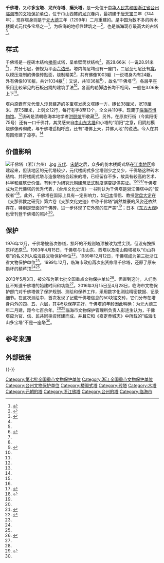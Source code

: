{{NoteTA|G1=U}}
{{文物保护单位
| 级别 = 国家级
| 名称 = [[巾山塔群|巾山塔群]]
| 子项 = 千佛塔
| 图片 = Linhai_Qianfo_Pagoda,_2016-06-10.jpg
| 所在 = [[浙江省|浙江省]][[临海市|临海市]]
| 分类 = 古建筑
| 时代 = 元
| 编号 = 7-1004-3-302
| 登录 = 2013年5月3日
| 坐标 = {{coord|28|50|31.9|N|121|06|48.8|E|display=inline,title}}
}}
'''千佛塔'''，又称'''多宝塔'''、'''龙兴寺塔'''、'''癞头塔'''，是一处位于[[中华人民共和国|中华人民共和国]][[浙江省|浙江省]][[台州市|台州]][[临海市|临海市]]的[[文物保护单位|文物保护单位]]，位于巾山西麓的[[龙兴寺_(临海)|龙兴寺]]内，最初建于[[唐朝|唐]][[天宝_(唐朝)|天宝]]三年（744年），现存塔身则是于[[元朝|元]][[大德_(元朝)|大德]]三年（1299年）二月重建的。是中国为数不多的砖木楼阁式元代多宝塔之一<ref name=":0">{{Cite news|url=http://epaper.lhnews.com.cn/html/2016-04/29/content_3_2.htm|title=现存千佛塔距今已717岁|author=张微煦|date=2016-04-29|work=今日临海|publisher=|accessdate=|language=|format=|author2=彭连生|edition=第03版：文体|archive-date=2019-10-27|archive-url=https://web.archive.org/web/20191027112345/http://epaper.lhnews.com.cn/html/2016-04/29/content_3_2.htm|dead-url=no}}</ref>，为临海的地标性建筑之一<ref name=":3">{{Cite news|url=http://paper.taizhou.com.cn/tzrb/html/2017-10/13/content_848451.htm|title=千佛塔：元代信众的祈愿塔|author=彭连生讲述|date=2017-10-13|work=台州日报|publisher=|accessdate=|language=|format=|edition=第06版：文化|author2=单露娟记录|archive-date=2021-01-04|archive-url=https://web.archive.org/web/20210104232705/http://paper.taizhou.com.cn/tzrb/html/2017-10/13/content_848451.htm|dead-url=yes}}</ref>，也是临海现存最高大的古塔<ref name=":4">{{Cite news|url=https://zj.zjol.com.cn/news/1137463.html|title=走进临海这三座古寺佛院，穿越时光，许美好心愿|author=临海旅游|date=2019-02-15|work=浙江新闻|publisher=|accessdate=|language=|format=|archive-date=2019-10-27|archive-url=https://web.archive.org/web/20191027112343/https://zj.zjol.com.cn/news/1137463.html|dead-url=no}}</ref>。

== 样式 ==
千佛塔是一座砖木结构[[楼阁|楼阁]]式塔，呈单壁筒状结构<ref name=":2" />，高28.66米（一说28.91米<ref name=":0" />），共分七层，俯视为平面[[六边形|六边形]]。塔内每层均设有一座门，二层至七层还有[[龛|龛]]，以模压烧制的佛像砖贴面，烧制精美<ref name=":5">{{Cite book|title=巾山塔群与千佛井|last=丁式贤|publisher=中国文史出版社|year=2005-10|isbn=7-5034-1683-1|location=北京|pages=87-88|work=临海|last2=台州府城保护和开发管理委员会编}}</ref>，共有佛像1003躯（一说塔身内有24躯，外有佛像1010躯，共计1034躯<ref name=":0" />；又说，共1036躯<ref name=":3" />），故名“千佛塔”<ref name=":1">{{cite web|title=巾山塔群（千佛塔、东大塔、南山殿塔）|url=http://www.zjww.gov.cn/unit/2006-03-01/56051100.shtml|accessdate=|date=|publisher=浙江省文物局|language=|dead-url=yes|archive-url=https://web.archive.org/web/20130630045315/http://www.zjww.gov.cn/unit/2006-03-01/56051100.shtml|archive-date=2013-06-30}}</ref>。各层平座采用比较罕见的石板出跳的建筑手法<ref name=":2" />。各面的勒脚边长均不相同，一般在3.06米上下<ref name=":1" />。

塔内原嵌有元代僧人[[淳具|淳具]]建造的多宝塔发愿文塔砖一方，砖长38厘米，宽19厘米、厚7.5厘米，上刻文12行，每行有字8至13个，全文共110字。现藏于[[临海市博物馆|临海市博物馆]]。<ref name=":1" />该砖是清朝临海本地学者[[洪頤煊|洪颐煊]]所收藏<ref name=":3" />。另外，在原炭行街（今紫阳街75号）还有一口千佛井，其灵感来自[[巾山东大塔|巾山东大塔]]和小塔的“阴阳”之意，用阴刻模烧佛像砖砌成，与千佛塔遥相呼应，还有“塔佛上天，井佛入地”的说法。今人在其周围修建了凉亭。<ref name=":5" />

== 价值影响 ==
[[File:千佛塔（浙江台州）.jpg|thumb]]
[[五代|五代]]、[[宋朝|宋朝]]之后，众多的仿木楼阁式塔在[[江南|江南地区]]修建起来，但该地区的元代塔较少，元代楼阁式多宝塔则少之又少，千佛塔这种砖木结构、并将楼阁式塔与造像塔结合起来的塔，已经留存不多，故具有较高的艺术、科学和建筑史价值，有利于为研究元朝建筑法式制度演变提供实证。<ref name=":0" /><ref name=":3" /><ref>{{Cite news|url=http://paper.taizhou.com.cn/tzwb/html/2017-09/22/content_843726.htm|title=从千佛塔看临海古城文化讲座|author=|date=2017-09-22|work=台州晚报|publisher=|accessdate=|language=|format=}}</ref>千佛塔成为元代佛塔的优秀代表，《台州文化史话》一书则认为千佛塔是浙江佛塔中的“佼佼者”<ref name=":6">{{Cite book|title=九、台州城标——临海巾山塔群|last=连晓鸣等编|first=|publisher=杭州大学出版社|year=1993-07|isbn=978-7-8103-5319-9|location=杭州|pages=16-17|work=台州文化史话}}</ref>。此外，千佛塔在国际上具有一定影响力，如[[日本|日本]]僧侣、教授[[常盤大定|常盘大定]]在《支那佛教之研究》第六卷《支那文化史迹》中称千佛塔“巍然雄豪的风姿还依然存在，特别是壁面的千佛砖，进一步体现了它外观的庄严美”<ref name=":2" />；日本《[[东方大观|东方大观]]》也曾刊登千佛塔的照片<ref name=":6" />。

== 保护 ==
1976年12月，千佛塔被首次修缮，损坏的不规则塔顶被改为攒尖顶，但没有按照原样还原<ref name=":2">{{Cite news|url=http://paper.taizhou.com.cn/tzrb/html/2016-09/29/content_730893.htm|title=巾子山与千佛塔|author=陈洪晨|date=2016-09-29|work=台州日报|publisher=|accessdate=|language=|format=|archive-date=2021-01-04|archive-url=https://web.archive.org/web/20210104224735/http://paper.taizhou.com.cn/tzrb/html/2016-09/29/content_730893.htm|dead-url=no}}</ref>。1983年4月15日，千佛塔与巾山东、西塔以及南山殿塔被以“巾山群塔”的名义列入临海县文物保护单位<ref>{{cite book|title=临海县志|year=1989|publisher=浙江人民出版社|isbn=9-787-21300-289-2|chapter=第七编 文化 第二章 文化艺术 第十节 文物胜迹|chapterurl=http://www.tzfz.org.cn/art/2019/6/20/art_33989_1506582.html|access-date=2019-11-01|archive-date=2019-11-01|archive-url=https://web.archive.org/web/20191101155535/http://www.tzfz.org.cn/art/2019/6/20/art_33989_1506582.html|dead-url=yes}}</ref>。1989年12月12日，千佛塔成为第三批浙江省文物保护单位<ref name=":1" />。1999年12月，临海市政府再次出资修缮千佛塔，还原了原来损坏的葫芦顶<ref name=":0" /><ref name=":1" />。

2013年5月3日，被公布为第七批全国重点文物保护单位<ref>{{Cite web|title=国务院核定公布第七批全国重点文物保护单位|url=http://www.ccnt.gov.cn/xxfbnew2011/xwzx/ggtz/201305/t20130503_274936.html|accessdate=2019-10-27|author=|date=2013-05-03|format=|publisher=中华人民共和国文化部网站|language=|archiveurl=https://web.archive.org/web/20130715000301/http://www.ccnt.gov.cn/xxfbnew2011/xwzx/ggtz/201305/t20130503_274936.html|archivedate=2013-07-15|dead-url=yes}}</ref>。但直到这时，人们尚且不知道千佛塔的始建时间和功能<ref name=":3" />。2016年3月15日至4月28日，临海市文物保护部门对千佛塔做了保护规划、测绘和保养工作，采用数字化测绘精密数据、记录细节。在这次测绘中，首次发现了记载千佛塔信息的50块铭文砖，它们分布在塔身内外的四、五、六层，其中5块保存完好，千佛塔的年龄因此明确：为元大德三年二月建，距今七百余年。<ref name=":0" /><ref>{{Cite news|url=http://paper.taizhou.com.cn/tzwb/html/2016-04/17/content_680263.htm|title=临海千佛塔确定717岁|author=赵虹|date=2016-04-17|work=台州晚报|publisher=|accessdate=|language=|format=|edition=第02版：民生|archive-date=2021-01-04|archive-url=https://web.archive.org/web/20210104221051/http://paper.taizhou.com.cn/tzwb/html/2016-04/17/content_680263.htm|dead-url=no}}</ref>临海市文物保护管理所负责人彭连生认为，千佛塔应为官、信、民共同捐资修建而成，并且它和《嘉定赤城志》中所载的“临海巾山多宝塔”不是一座塔<ref name=":3" />。

== 参考来源 ==
{{Reflist|3}}

== 外部链接 ==
{{Commons|Category:Qianfo Pagoda, Linhai}}

{{-}}
{{浙江全国重点文物保护单位}}
{{台州市}}

[[Category:第七批全国重点文物保护单位|Category:第七批全国重点文物保护单位]]
[[Category:浙江全国重点文物保护单位|Category:浙江全国重点文物保护单位]]
[[Category:台州文物保护单位|Category:台州文物保护单位]]
[[Category:楼阁式塔|Category:楼阁式塔]]
[[Category:砖塔|Category:砖塔]]
[[Category:木塔|Category:木塔]]
[[Category:元朝的塔|Category:元朝的塔]]
[[Category:浙江佛塔|Category:浙江佛塔]]
[[Category:台州的塔|Category:台州的塔]]
[[Category:临海市|Category:临海市]]
